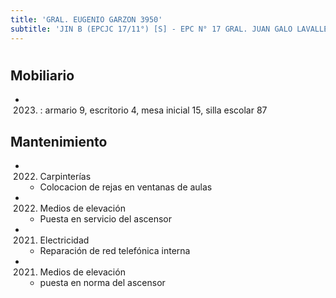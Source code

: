 ```yaml
---
title: 'GRAL. EUGENIO GARZON 3950'
subtitle: 'JIN B (EPCJC 17/11°) [S] - EPC N° 17 GRAL. JUAN GALO LAVALLE'
---
```


#


## Mobiliario

*  (2023) : armario 9, escritorio 4, mesa inicial 15, silla escolar 87 





## Mantenimiento

*  (2022) Carpinterías 
    + Colocacion de rejas en ventanas de aulas

*  (2022) Medios de elevación 
    + Puesta en servicio del ascensor

*  (2021) Electricidad 
    + Reparación de red telefónica interna

*  (2021) Medios de elevación 
    + puesta en norma del ascensor



